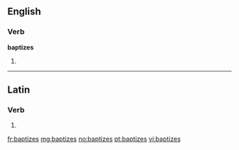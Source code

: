 ==English==

===Verb===
'''baptizes'''

# {{third-person singular of|[[baptize]]}}

----

==Latin==

===Verb===
{{la-verb-form|baptīzēs}}

# {{conjugation of|baptizo|baptīzō|2|s|pres|act|sub|lang=la}}

[[fr:baptizes]]
[[mg:baptizes]]
[[no:baptizes]]
[[pt:baptizes]]
[[vi:baptizes]]